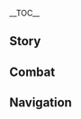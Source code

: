 {{CharacterTabs}}
{{LanguageTabs}}

__TOC__
==Story==
{{VO/Story
|character           = Hu Tao
|language            = ko
|name                = 호두

|vo_01_01_title      = 첫 만남…
|vo_01_01_subtitle   = Hello
|vo_01_01_file       = VO_{language}{character} Hello.ogg
|vo_01_01_tx         = 안녕, 이 당주님한텐 무슨 볼일이야? 응? 몰랐어? 왕생당의 77대 당주가 바로 나 호두라고! 하지만 혈색도 좋고 건강한 걸 보니 왕생당 일로 온 건 아닌가 보네, 그렇지?
|vo_01_01_rm         = Annyeong, i dangjunimhanten museun boririya? Eung? Molasseo? Wangsaengdang-ui chilsipchil-dae dangjuga baro na Hodurago! Hajiman hyeolsaekdo joko geonganghan geol boni wangsaengdang illo on geon aninga bone, geureochi?
|vo_01_01_tl         = Hi, what makes you visit the Director? Hmm? You didn't know? The 77th Director of Wangsheng Funeral Parlor is me, Hu Tao! But since you seem healthy, you're not here for Funeral business, huh?

|vo_02_01_title      = 잡담・왕생당
|vo_02_01_subtitle   = Chat: Wangsheng Funeral Parlor
|vo_02_01_file       = VO_{language}{character} Chat - Wangsheng Funeral Parlor.ogg
|vo_02_01_tx         = 차나 한잔 하러 갈래? 헤헤~
|vo_02_01_rm         = Chana hanjan hareo gallae? Hehe~
|vo_02_01_tl         = Would you like to go and have a cup of tea? Hehe~
|vo_02_02_title      = 잡담・고객
|vo_02_02_subtitle   = Chat: Customers
|vo_02_02_file       = VO_{language}{character} Chat - Customers.ogg
|vo_02_02_tx         = 손님 하나, 손님 둘, 손님 셋…
|vo_02_02_rm         = Sonnim hana, sonnim dul, sonnim set...
|vo_02_02_tl         = One customer, two customers, three customers...
|vo_02_03_title      = 잡담・게으름
|vo_02_03_subtitle   = Chat: Taking a Break
|vo_02_03_file       = VO_{language}{character} Chat - Taking a Break.ogg
|vo_02_03_tx         = 해가 뜨면 볕을 쬐고, 달이 뜨면 달을 쬐고~
|vo_02_03_rm         = Haega tteumyeon byeochul jjoego, dari tteumyeon dareul jjoego~
|vo_02_03_tl         = When the sun rises, I bask in the sun, when the moon rises, I bask in the moonlight~

<!-- Weather -->
|vo_03_01_title      = 비가 올 때…
|vo_03_01_subtitle   = When It Rains
|vo_03_01_file       = VO_{language}{character} When It Rains.ogg
|vo_03_01_tx         = 에휴… 귀찮아라~
|vo_03_01_rm         = Ehyu... gwichanara~
|vo_03_01_tl         = Phew... what a bother~
|vo_03_02_title      = 번개가 칠 때…
|vo_03_02_subtitle   = When Thunder Strikes
|vo_03_02_file       = VO_{language}{character} When Thunder Strikes.ogg
|vo_03_02_tx         = 천둥이 쳤어, 일어나!
|vo_03_02_rm         = Cheondung-i chyeosseo, ireona!
|vo_03_02_tl         = It just thundered, wake up!
|vo_03_03_title      = 눈이 올 때…
|vo_03_03_subtitle   = When It Snows
|vo_03_03_file       = VO_{language}{character} When It Snows.ogg
|vo_03_03_tx         = 와아~ 눈이다!
|vo_03_03_rm         = Wa'a~ nunida!
|vo_03_03_tl         = Woah~ it's snow!
|vo_03_04_title      = 바람이 불 때…
|vo_03_04_subtitle   = When It's Windy
|vo_03_04_file       = VO_{language}{character} When It's Windy.ogg
|vo_03_04_tx         = 휴~ 산뜻해
|vo_03_04_rm         = Hyu~ santteuthae.
|vo_03_04_tl         = Phew~ how refreshing.
|vo_03_05_title      = 강풍이 불 때…
|vo_03_05_subtitle   = When the Wind Is Blowing
|vo_03_05_file       = VO_{language}{character} When the Wind Is Blowing.ogg
|vo_03_05_tx         = 어?, 모자가 날아가겠어
|vo_03_05_rm         = Eo? mojaga naragagesseo.
|vo_03_05_tl         = Huh? I think my hat is going to fly away.

|vo_04_01_title      = 아침 인사…
|vo_04_01_subtitle   = Good Morning
|vo_04_01_file       = VO_{language}{character} Good Morning.ogg
|vo_04_01_tx         = 일찍 자고 일찍 일어나야 몸에 좋아~
|vo_04_01_rm         = Iljjik jago iljjik ireonaya mome joa~
|vo_04_01_tl         = It's good for your health to sleep early and wake up early~
|vo_04_02_title      = 점심 인사…
|vo_04_02_subtitle   = Good Afternoon
|vo_04_02_file       = VO_{language}{character} Good Afternoon.ogg
|vo_04_02_tx         = 여어! 안녕, 점심은 먹었어?
|vo_04_02_rm         = Yeoeo! Annyeong, jeomsimeun meogeosseo?
|vo_04_02_tl         = Hey! Hi, did you have lunch?
|vo_04_03_title      = 저녁 인사…
|vo_04_03_subtitle   = Good Evening
|vo_04_03_file       = VO_{language}{character} Good Evening.ogg
|vo_04_03_tx         = 히히, 달이 떴어~ 우리도 나가자!
|vo_04_03_rm         = Hihi, dari tteosseo~ urido nagaja!
|vo_04_03_tl         = Heehee, the moon rose~ let's go outside too!
|vo_04_04_title      = 굿나잇…
|vo_04_04_subtitle   = Good Night
|vo_04_04_file       = VO_{language}{character} Good Night.ogg
|vo_04_04_tx         = 어, 졸려? 그럼 편히 쉬어. 난 혼자 돌아다녀 볼게
|vo_04_04_rm         = Eo, jollyeo? Geureom pyeonhi swieo. Nan honja doradanyeo bolge.
|vo_04_04_tl         = Huh, are you sleepy? Then rest well. I'll play around by myself.

|vo_05_01_title      = {name} 자신에 대해・이름
|vo_05_01_subtitle   = About {character}: Name
|vo_05_01_file       = VO_{language}{character} About {character} - Name.ogg
|vo_05_01_tx         = 호두의 '호'는 호의호식의 '호', '두'는 두루치기의 '두'! …안, 안 웃겨?
|vo_05_01_rm         = Hodu-ui "Ho"neun houihosik-ui "Ho", "Du"neun duruchigi-ui "Du"! ...An, an utgyeo?
|vo_05_01_tl         = the "Hu" of Hu Tao is the "Hu" of "Dressing well and faring richly", and "Du" is the "Du" of "Duruchigi"! ...I, it's not funny?
|vo_05_02_title      = {name} 자신에 대해・장기
|vo_05_02_subtitle   = About {character}: Favorite Tricks
|vo_05_02_file       = VO_{language}{character} About {character} - Favorite Tricks.ogg
|vo_05_02_tx         = 재밌는 거 보여줄게. 잘 봐…. 불! 그다음엔… 얍! 불나비! 호잇! 날아라&mdash;&mdash;
|vo_05_02_rm         = Jaemitneun geo boyeojulge. Jal bwa... Bul! Geudaeumen... yap! Bulnabi! Hoit! Narara &mdash;
|vo_05_02_tl         = I'll show you something funny. Look close... Fire! Then... haah! Fire butterfly! Hoit! Fly&mdash;

|vo_06_01_title      = 우리에 대해・호기심
|vo_06_01_subtitle   = About Us: Curiosity
|vo_06_01_file       = VO_{language}{character} About Us - Curiosity.ogg
|vo_06_01_tx         = 넌 이곳저곳 여행했으니 분명 아는 것도 많겠지? 시간 나면 나한테도 들려줘
|vo_06_01_rm         = Neon igotjeogot yeohaenghaesseuni bunmyeong aneun geotdo manketji? Sigan namyeon nahantedo deullyeojwo.
|vo_06_01_tl         = You must know a lot since you traveled here and there, right? If you have time, let me hear it.
|vo_06_02_title      = 우리에 대해・밤
|vo_06_02_subtitle   = About Us: Night
|vo_06_02_file       = VO_{language}{character} About Us - Night.ogg
|vo_06_02_tx         = 낮엔 마음껏 돌아다녀도 되지만, 밤엔 조심해. 내가 없을 땐 특히 더
|vo_06_02_rm         = Najen maeumkkeot doradanyeodo doejiman, bamen josimhae. Naega eopsseul ttaen teukhi deo.
|vo_06_02_tl         = You can walk around as much as you want during the day, but be careful at night. Especially when I'm not around.
|vo_06_03_title      = 우리에 대해・조수
|vo_06_03_subtitle   = About Us: Helper
|vo_06_03_file       = VO_{language}{character} About Us - Helper.ogg
|vo_06_03_tx         = 혹시… 도움이 필요해…? 내가 있잖아! 네가 도와달라고 하면 언제든 최선을 다할게
|vo_06_03_rm         = Hoksi... doumi piryohae...? Naega itjana! Nega dowadallago hamyeon eonjedeun choeseoneul dahalge.
|vo_06_03_tl         = Do you perhaps... need help...? You have me! I'll do my best whenever you ask me to help.
|vo_06_04_title      = 우리에 대해・전투
|vo_06_04_subtitle   = About Us: Battle
|vo_06_04_file       = VO_{language}{character} About Us - Battle.ogg
|vo_06_04_tx         = 싸우는 건 귀찮아. 나한테 전투는 목적이 아니라 수단이야. 전투라는 수단을 통해 포기할 수 없는 것들을 지키는 거지. 이런 점에서 우린 닮은 것 같아
|vo_06_04_rm         = Ssauneun geon gwichana. Nahante jeontuneun mokjeogi anira sudaniya. Jeonturaneun sudaneul tonghae pogihal su eopneun geotdeureul jikineun geoji. Ireom jeomeseo urin dalmeun geot gata.
|vo_06_04_tl         = It's annoying to fight. To me, combat is not an end, it's a means. We protect things that we cannot give up through the means of battle. I think we are alike in this respect.

|vo_07_01_title      = 「신의 눈」에 대해...
|vo_07_01_subtitle   = About the [[Vision]]
|vo_07_01_file       = VO_{language}{character} About the Vision.ogg
|vo_07_01_tx         = 「신의 눈」… 「신의 눈」? 음, 그건 그냥 운명에 맡기면 돼
|vo_07_01_rm         = "Sin-ui Nun"... "Sin-ui Nun"? Eum, geugeon geunyang unmyeong'e matgimyeon dwae.
|vo_07_01_tl         = "Vision"... "Vision"? Hmm, you just have to leave it to fate.
|vo_07_02_title      = 하고 싶은 이야기...
|vo_07_02_subtitle   = Something to Share
|vo_07_02_file       = VO_{language}{character} Something to Share.ogg
|vo_07_02_tx         = 부탁을 받았으면 성의를 다 해야 하지. 우리 왕생당은 특별히 두 배의 책임을 짊어져. 이승과 저승 사람 모두를 만족시켜야 하거든
|vo_07_02_rm         = Butageul badasseumyeon seonguireul da haeya haji. Uri wangsaengdang'eun teukbyeolhi du bae-ui chaegimeul jilmeojyeo. Iseunggwa jeoseung saram modureul manjoksikyeoya hageodeun.
|vo_07_02_tl         = If I got a request, I have to do my best. The Wangsheng Funeral Parlor is especially responsible for double the responsibility. We have to satisfy both the people of this world and the otherworld.
|vo_07_03_title      = 흥미있는 일...
|vo_07_03_subtitle   = Interesting Things
|vo_07_03_file       = VO_{language}{character} Interesting Things.ogg
|vo_07_03_tx         = 어떤 화초는 음기 넘치고 달빛이 비치는 곳에서만 자라. 본 적 있어? 없다구? 그럼 다음에 한번 보여줄게
|vo_07_03_rm         = Eotteon hwachoneun eumgi neomchigao dalbichi bichineun goseseoman jara. Bon jeok isseo? Eopdagu? Geureom daeume hanbeon boyeojulge.
|vo_07_03_tl         = Some plants only grow in a place full of Yin, and where the moon shines. Have you seen it? No? Then I'll show you next time.

|vo_08_01_title      = 종려에 대해…
|vo_08_01_subtitle   = About [[Zhongli]]
|vo_08_01_file       = VO_{language}{character} About Zhongli.ogg
|vo_08_01_tx         = 종려 씨는 생긴 건 젊은데 성격은 아재 같다니까. 아는 것도 많으면서 관심 있는 건 없나 봐…. 설마… 히히
뭐, 알아서 하겠지!
|vo_08_01_rm         = Jongryeo ssineun saenggin geon jeoleunde seonggyeogeun ajae gatdanikka. Aneun geotdo maneumyeonseo gwansimitneun geon eopna bwa... Seolma... hihi mwo, araseo hagejji!
|vo_08_01_tl         = Mr. Zhongli looks young, but his personality is like an old man. He knows so many things, but he isn't interested in anything... Maybe... heehee, well, he'll do his own job!

|vo_08_02_title      = 치치에 대해…
|vo_08_02_subtitle   = About [[Qiqi]]
|vo_08_02_file       = VO_{language}{character} About Qiqi.ogg
|vo_08_02_tx         = 혹시 치치 못 봤니? 빨리 어디 있는지 말해줘. 치치를 숨겨야 한단 말이야. 흐흐!
|vo_08_02_rm         = Hoksi Chichi mot bwatni? Ppalli eodi itneunji malhaejwo. Chichireul sumgyeoya handan mariya. Heuheu!
|vo_08_02_tl         = Have you ever seen Qiqi? Tell me where she is, quickly. I need to hide Qiqi. Huhu!

|vo_08_03_title      = 백출에 대해…
|vo_08_03_subtitle   = About [[Baizhu]]
|vo_08_03_file       = VO_{language}{character} About Baizhu.ogg
|vo_08_03_tx         = 백출? 흥, 귀찮은 사람이야
|vo_08_03_rm         = Baekchul? Heung, gwichaneun saramiya.
|vo_08_03_tl         = Baizhu? Hmph, he's a bothersome person.

|vo_08_04_title      = 응광에 대해…
|vo_08_04_subtitle   = About [[Ningguang]]
|vo_08_04_file       = VO_{language}{character} About Ningguang.ogg
|vo_08_04_tx         = 천권 응광은 최고의 갑부야. 아름답고 매력적인 데다가, 똑똑하고 수완도 좋다니까!
|vo_08_04_rm         = Cheongwon Eunggwang'eun choego-ui gapbuya. Areumdapgo maeryeokjeogin dedaga, ttokttokhago suwando jotanikka!
|vo_08_04_tl         = The Tianquan Ningguang is the richest woman. Beautiful, attractive, smart, and witty!

|vo_08_05_title      = 북두에 대해…
|vo_08_05_subtitle   = About [[Beidou]]
|vo_08_05_file       = VO_{language}{character} About Beidou.ogg
|vo_08_05_tx         = 북두 언니는 리월의 유명 인사야. 언니는 날 모르지만 난 언니를 잘 안다고. 아~ 북두 언니랑 친구하고 싶다
|vo_08_05_rm         = Bukdu eonnineun Riwol-ui yumyeong insaya. Eonnineun nal moreujiman nan eonnireul jal andago. A~ Bukdu eonnirang chin'guhago sipda.
|vo_08_05_tl         = Beidou is a famous person in Liyue. Beidou doesn't know me, but I know her well. Ah~ I want to be friends with Beidou.

|vo_08_06_title      = 행추에 대해…
|vo_08_06_subtitle   = About [[Xingqiu]]
|vo_08_06_file       = VO_{language}{character} About Xingqiu.ogg
|vo_08_06_tx         = 행추 도령이 책을 쓰고 있다던데? 이야기책인가? 아니면 괴담? 내 시시콜콜한 경험담을 다 들려주고 싶네. 그걸 책으로 엮으면 재밌을 텐데
|vo_08_06_rm         = Haengchu doryeong-i chaegeul sseugo itdadeonde? Iyagichaeginga? Animyeon goedam? Nae sisikolkolhan gyeongheomdameul da deullyeojugo simne. Geugeol chaegeuro yeokkeumyeon jaemisseul tende.
|vo_08_06_tl         = It seems like Xingqiu is writing a book? Is it a story book? Or scary stories? I want to tell him all my experiences. It would be fun to make all of them into a book.

|vo_08_07_title      = 중운에 대해…
|vo_08_07_subtitle   = About [[Chongyun]]
|vo_08_07_file       = VO_{language}{character} About Chongyun.ogg
|vo_08_07_tx         = 순수한 양의 체질로 음과 양이 하나가 되다니?음… 세상에 진짜 이런 체질이 있을 줄이야
|vo_08_07_rm         = Sunsuhan yang-ui chejillo eumgwa yang-i hanaga doedani? Eum... sesang'e jinjja ireon chejiri isseul juriya.
|vo_08_07_tl         = Yin and yang become one with pure yang? Hmm... I didn't know there was such a thing in the world.

|vo_08_08_title      = 소에 대해…
|vo_08_08_subtitle   = About [[Xiao]]
|vo_08_08_file       = VO_{language}{character} About Xiao.ogg
|vo_08_08_tx         = 선인의 일을 내가 어떻게 알겠어? 어머머, 천기누설은 금물이라구! 나한테 묻지 마!
|vo_08_08_rm         = Seonin-ui ireul naega eotteoke algesseo? Eomeomeo, cheonginuseoreun geummuriragu! Nahante mujji ma!
|vo_08_08_tl         = How would I know what an Adeptus does? My my, the profound secret must be divulged! Don't ask me!

|vo_08_09_title      = 각청에 대해…
|vo_08_09_subtitle   = About [[Keqing]]
|vo_08_09_file       = VO_{language}{character} About Keqing.ogg
|vo_08_09_tx         = 「옥형」각청… 친해지기 힘든 사람이야. 헤헤, 그 진지한 모습은 진짜 놀리고 싶다니까~ 설마 검으로 내 머릴 내려치진 않겠지? …그치?
|vo_08_09_rm         = "Okhyeong" Gakcheong... chinhaejigi himdeun saramiya. Hehe, geu jinjihan moseubeun jinjja nolligo sipdanikka~ seolma geomeuro nae meoril naeryeochijin ankejji? Geuchi?
|vo_08_09_tl         = "Yuheng" Keqing... she's a person that's hard to get close to. Hehe, I really want to tease her serious face~ she won't slam my head with her sword, right? ...Right?

|vo_08_10_title      = 향릉에 대해…
|vo_08_10_subtitle   = About [[Xiangling]]
|vo_08_10_file       = VO_{language}{character} About Xiangling.ogg
|vo_08_10_tx         = 향릉은 정말 재밌어! 살짝 건드리기만 해도 깜짝깜짝 놀란다니까! 이쪽 사람들은 향릉 같은 애를 제일 좋아해~ 그래도 수위 조절은 필수야. 안 그럼 누룽지한테 혼나거든
|vo_08_10_rm         = Hyangreung'eun jeongmal jaemisseo! Saljjak geondeurigiman haedo kkamjjak'kkamjjak nollandanikka! Ijjok saramdeureun Hyangreung gateun aereul jeil joahae~ geuraedo suwi jojeoreun pilsuya. An geureom nurungjihante honnageodeun.
|vo_08_10_tl         = Xiangling is really fun! You'll be surprised if you touch it a little by little! People on this side like Xiangling the most. Still, not crossing the lines is a must. If you don't, you'll get in trouble with Guoba.

|vo_08_11_title      = 운근에 대해…
|vo_08_11_subtitle   = About [[Yun Jin]]
|vo_08_11_file       = VO_{language}{character} About Yun Jin.ogg
|vo_08_11_friendship = 4
|vo_08_11_tx         = 운근은 정식적인 자리에서 되게 우아한데, 사적인 자리에선 정말 쉽게 친해질 수 있어! 전에 그녀와 내기를 했는데, 진 사람이 자기만의 창법으로 상대방이 적은 가사를 부르는 거였어. 후후, 연극 톤의 츄츄가는 꼭 한번 들어봐야 한다니까!
|vo_08_11_rm         = Ungeuneun jeongsikjeogin jarieseo doege uahande, sajeogin jarieseon jeongmal swipge chinhaejil su isseo! Jeone geunyeowa naegireul haetneunde, jin sarami jagiman-ui changbeobeuro sangdaebang-i jeogeun gasareul bureuneun geoyeosseo. Huhu, yeongeuk ton-ui chyuchyuganeun kkok hanbeon deureobwaya handanikka!
|vo_08_11_tl         = Yun Jin is very elegant in formal occasions, but you can get along really easily in private occasions! I made a bet with her before, and the loser sang the lyrics with his own singing style. Huhu, you have to listen to the theatrical hilichurl song!

|vo_08_12_title      = 신학에 대해…
|vo_08_12_subtitle   = About [[Shenhe]]
|vo_08_12_file       = VO_{language}{character} About Shenhe.ogg
|vo_08_12_friendship = 4
|vo_08_12_tx         = 그녀는 참 재밌는 사람이야, 다른 사람들과는 다르지. 있지, 내가 지금부터 매일 선인초와 산 이슬을 먹고 마시면, 그녀처럼 속세에 물들지 않은 듯한 사람이 될 수 있을까? 헤헤…
|vo_08_12_rm         = Geunyeoneun cham jaemitneun saramiya, dareun saramdeulgwaneun dareuji. Itji, naega jigeumbuteo maeil seoninchowa san iseureul meokgo masimyeon, geunyeocheoreom sokse-e muldeulji aneul deuthan sarami doel su isseulkka? Hehe...
|vo_08_12_tl         = She is such a fun person, different from others, You know, if I eat and drink divine herbs and the dew of the mountains every day, can I be a person like her who looks like someone who is not influenced by the world? Hehe...

|vo_09_01_title      = {name} 대해 알기・첫 번째
|vo_09_01_subtitle   = More About {character}: I
|vo_09_01_file       = VO_{language}{character} More About {character} - 01.ogg
|vo_09_01_tx         = 첫째 츄츄는 아프고, 둘째 츄츄는 병을 봐주네, 셋째 츄츄는 약초를 캐고, 넷째 츄츄는 달이네, 다섯째 츄츄는 죽고, 여섯째 츄츄는 들어 올렸네~
…헤헤
|vo_09_01_rm         = Cheotjjae chyuchyuneun apeugo, duljjae chyuchyuneun byeong'eul bwajune, setjjae chyuchyuneun yakchoreul kaego, netjjae chyuchyuneun darine, daseotjjae chyuchyuneun jukgo, yeoseotjjae chyuchyuneun deureo ollyeotne~ ...Hehe.
|vo_09_01_tl         = Firstborn hilichurl is sick, secondborn hilichurl takes care of sickness, thirdborn hilichurl digs up herbs, fourth hilichurl is a moon, fifth hilichurl dies, and the sixth hilichurl lifted~ ...Hehe.
|vo_09_02_title      = {name} 대해 알기・두 번째
|vo_09_02_subtitle   = More About {character}: II
|vo_09_02_file       = VO_{language}{character} More About {character} - 02.ogg
|vo_09_02_tx         = 골목에 숨어있는 어둠의 시인, 그게 바로 나야!
|vo_09_02_rm         = Golmoge sumeoitneun eodum-ui si'in, geuge baro naya!
|vo_09_02_tl         = The poet of darkness hiding in the alley, that's me!
|vo_09_03_title      = {name} 대해 알기・세 번째
|vo_09_03_subtitle   = More About {character}: III
|vo_09_03_file       = VO_{language}{character} More About {character} - 03.ogg
|vo_09_03_tx         = 나한테 「왕생당」 일은 별로 어렵지도, 무섭지도 않아. 그냥 좀 번거로울 뿐이지. 근데 사람들은 밤에 우리가 일하는 것만 봐도 벌벌 떨어대니. 휴~ 그 사람들은 뭘 몰라!
|vo_09_03_rm         = Nahante "Wangsaengdang" ireun byeollo eoryeopjido, museopjido ana. Geunyang jom beongeoroul ppuniji. Geunde saramdeureun bame uriga ilhaneun geotman bwado beolbeol tteoreodaeni. Hyu~ geu saramdeureun mwol molla!
|vo_09_03_tl         = For me, "Wangsheng Funeral Parlor" work isn't that hard nor scary. It's just a bit of a hassle. But people tremble when they see us working at night. Phew~ they don't know anything!
|vo_09_04_title      = {name} 대해 알기・네 번째
|vo_09_04_subtitle   = More About {character}: IV
|vo_09_04_file       = VO_{language}{character} More About {character} - 04.ogg
|vo_09_04_tx         = 난 「왕생당」의 77대 당주고 우리 할아버지는 75대 당주셨어. 내 첫 업무는 바로 할아버지의 장례를 치르는 거였지. 하하, 의외지? 이 일을 한 지도 꽤 됐네…. 시간 참 빨라
|vo_09_04_rm         = Nan "Wangsaengdang"ui chilsipchildae dangjugo uri harabeojineun chilsibodae dangjusyeosseo. Nae cheot eopmuneun baro harabeoji-ui jangryereul chireuneun geoyeotji. Haha, uioeji? I ireul han jido kkwae dwaetne... Sigan cham ppalla.
|vo_09_04_tl         = I am the 77th director of "Wangsheng Funeral Parlor", and my grandfather was the 75th director. My first job was to hold my grandfather's funeral. Haha, it's a surprise, right? It's been a while since I did this... Time flies so fast.
|vo_09_05_title      = {name} 대해 알기・다섯 번째
|vo_09_05_subtitle   = More About {character}: V
|vo_09_05_file       = VO_{language}{character} More About {character} - 05.ogg
|vo_09_05_tx         = 음양은 질서 정연하고, 운명은 수시로 변하지. 죽음은 예측할 수 없지만, 나름의 규칙이 있어. 언제 어디서나, 어떤 이유에서든 인간은 「죽음」을 경시해선 안 된다는 거 잊지 마. 죽음을 이해하고 존중해야지만 삶의 가치를 깨달을 수 있어
|vo_09_05_rm         = Eumyang'eun jilseo jeong'yeonhago, unmyeong'eun susiro byeonhaji. Jugeumeun yecheukhal su eopjjiman, nareumui gyuchigi isseo. Eonje eodiseona, eotteon iyueseodeun inganeun "Jugeum"eul gyeongsihaeseon an doendaneun geo itji ma. Jugeumeul ihaehago jonjunghaeyajiman salmui gachireul kkaedareul su isseo.
|vo_09_05_tl         = Yin and Yang are orderly, and fate changes from time to time. Death is unpredictable, but it has its own rules. Don't forget that humans shouldn't belittle "Death" anytime, anywhere, for whatever reason. Only when you understand and respect death can you realize the value of life.

|vo_10_01_title      = {name}의 취미...
|vo_10_01_subtitle   = {character}'s Hobbies
|vo_10_01_file       = VO_{language}{character} Hobbies.ogg
|vo_10_01_tx         = 맑은 하늘, 광활한 바다, 밝은 달이 떠 있는 이 경치엔 시 한 수 읊기 딱이지!
|vo_10_01_rm         = Malgeun haneul, gwanghwalhan bada, balgeun dari tteo itneun i gyeongchien si han su eulpgi ttagiji!
|vo_10_01_tl         = A poem is perfect for this scenery with clear skies, vast seas, and a bright moon!
|vo_10_02_title      = {name}의 고민...
|vo_10_02_subtitle   = {character}'s Troubles
|vo_10_02_file       = VO_{language}{character} Troubles.ogg
|vo_10_02_tx         = 휴, 뭐 재밌는 거 없나…. 빈둥대는 건 죽는 것보다 더 끔찍해
|vo_10_02_rm         = Hyu, mwo jaemitneun geo eopna... Bindungdaeneun geon jukneun geotboda deo kkeumjjikhae.
|vo_10_02_tl         = Phew, is there anything fun.... Fooling around is more terrible than dying.
|vo_10_03_title      = 좋아하는 음식…
|vo_10_03_subtitle   = Favorite Food
|vo_10_03_file       = VO_{language}{character} Favorite Food.ogg
|vo_10_03_tx         = ♪라라라~ 생선전골이랑 새우만두지롱~
|vo_10_03_rm         = ♪Rarara~ Saengseonjeongorirang saeumandujirong~
|vo_10_03_tl         = ♪Lalala~ Steamed fish and shrimp dumplings~
|vo_10_04_title      = 싫어하는 음식…
|vo_10_04_subtitle   = Least Favorite Food
|vo_10_04_file       = VO_{language}{character} Least Favorite Food.ogg
|vo_10_04_tx         = 청심 슬라임 응축액 볶음… 우웩… 향릉이 나한테 복수하는 건가…?
|vo_10_04_rm         = Cheongsim seullaim eungchugaek bokkeum... uwek... Hyangreung-i nahante boksuhaneun geonga...?
|vo_10_04_tl         = Qingxin slime condensate fries... ugh... is Xiangling revenging to me?

<!-- Receiving a Gift -->
|vo_11_01_title      = 선물 획득・첫 번째
|vo_11_01_subtitle   = Receiving a Gift: I
|vo_11_01_file       = VO_{language}{character} Receiving a Gift - 01.ogg
|vo_11_01_tx         = 좋아 좋아. 이 당주님이 이 요리를 위해 시를 한 수 지어주지——
|vo_11_01_rm         = Joa joa. I dangjunimi i yorireul wihae sireul han su jieojuji&mdash;
|vo_11_01_tl         = Good good. I, the director, will make a poem for this food&mdash;

|vo_11_02_title      = 선물 획득・두 번째
|vo_11_02_subtitle   = Receiving a Gift: II
|vo_11_02_file       = VO_{language}{character} Receiving a Gift - 02.ogg
|vo_11_02_tx         = 정말 내가 안 도와줘도 돼? 하나 만들면 하나를 더 준다고~
|vo_11_02_rm         = Jeongmal naega an dowajwodo dwae? Hana mandeulmyeon hanareul deo jundago~
|vo_11_02_tl         = You really don't need my help? If you make one, you get one more~

|vo_11_03_title      = 선물 획득・세 번째
|vo_11_03_subtitle   = Receiving a Gift: III
|vo_11_03_file       = VO_{language}{character} Receiving a Gift - 03.ogg
|vo_11_03_tx         = 으익… 이게 뭐야?
|vo_11_03_rm         = Euik... ige mwoya?
|vo_11_03_tl         = Ugh... what is this?

|vo_12_01_title      = 생일…
|vo_12_01_subtitle   = Birthday
|vo_12_01_file       = VO_{language}{character} Birthday.ogg
|vo_12_01_tx         = 오늘 밤은 하늘에 별도 총총하고 달도 아름다운 게 좋은 날이 될 것 같아. 어디 보자… 음~ 알아, 네 생일이잖아! 이야, 정말 좋은 날이야~
|vo_12_01_rm         = Oneul bameun haneure byeoldo chongchonghago daldo areumdaun ge joeun nari doel geot gata. Eodi boja... eum~ ara, ne saeng'irijana! Iya, jeongmal joeun nariya~
|vo_12_01_tl         = I think tonight will be a good day with stars in the sky and the beautiful moon. Let's see… well, I know, it's your birthday! Wow, it's such a great day~

|vo_13_01_title      = 돌파의 느낌・기
|vo_13_01_subtitle   = Feelings About Ascension: Intro
|vo_13_01_file       = VO_{language}{character} Feelings About Ascension - 01.ogg
|vo_13_01_tx         = 어라? 어라라?
|vo_13_01_rm         = Eora? Eorara?
|vo_13_01_tl         = Eh? Ehh?
|vo_13_02_title      = 돌파의 느낌・승
|vo_13_02_subtitle   = Feelings About Ascension: Building Up
|vo_13_02_file       = VO_{language}{character} Feelings About Ascension - 02.ogg
|vo_13_02_tx         = 응응, 좋아~ 고마워!
|vo_13_02_rm         = Eungeung, joa~ gomawo!
|vo_13_02_tl         = Mhm, good~ thank you!
|vo_13_03_title      = 돌파의 느낌・전
|vo_13_03_subtitle   = Feelings About Ascension: Climax
|vo_13_03_file       = VO_{language}{character} Feelings About Ascension - 03.ogg
|vo_13_03_tx         = 이럴 수가! 호두 지금 힘이 막 샘솟는 것 같아. 자신감이 넘쳐!
|vo_13_03_rm         = Ireol suga! Hodu jigeum himi mak saemsotneun geot gata. Jasingami neomchyeo!
|vo_13_03_tl         = Oh my! Hu Tao thinks her power is surging right now. I'm full of confidence!
|vo_13_04_title      = 돌파의 느낌・결
|vo_13_04_subtitle   = Feelings About Ascension: Conclusion
|vo_13_04_file       = VO_{language}{character} Feelings About Ascension - 04.ogg
|vo_13_04_tx         = 힘이 최고치에 달하면 그때부턴 마음에 대한 시련이 시작되지. 네 덕분에 여기까지 올 수 있었어. 여기선 마음과 영혼이 구름이 돼서… 삶과 죽음, 그리고 천지 만물이 전부 우리 손에 있는 것만 같아
|vo_13_04_rm         = Himi choegochie dalhamyeon geuttaebuteon maeume daehan siryeoni sijakdoeji. Ne deokbune yeogikkaji ol su isseosseo. Yeogiseon maeumgwa yeonghoni gureumi dwaeseo... samgwa jugeum, geurigo cheonji manmuri jeonbu uri sone itneun geotman gata.
|vo_13_04_tl         = When the strength reaches its peak, the ordeal of the mind begins. Thanks to you, I was able to get here. Here, the mind and soul become clouds... it's like life, death, and everything in the world is in our hands.
}}

==Combat==
{{Combat VO
|character           = Hu Tao
|language            = ko

|skill_1_tx          = 후우!
|skill_1_tl          = Haah!
|skill_1_rm          = Heot!
|skill_2_tx          = 일어나!
|skill_2_tl          = Wake!
|skill_2_rm          = Ireona!
|skill_3_tx          = 흩어져!
|skill_3_tl          = Scatter!
|skill_3_rm          = Heuteojyeo!

|burst_1_tx          = 배도 채웠으니 편히 가렴!
|burst_1_tl          = Since you have a full stomach, take a rest!
|burst_1_rm          = Baedo chaewosseuni pyeonhi garyeom!
|burst_2_tx          = 잘 가!
|burst_2_tl          = Goodbye!
|burst_2_rm          = Jal ga!
|burst_3_tx          = 접화요원!
|burst_3_tl          = Butterfly-flames burn the prairies!
|burst_3_rm          = Jeophwayowon!

|sprint-s_1_tx       = 훗——!
|sprint-s_1_tl       = Hut&mdash;!
|sprint-s_1_rm       = Hut&mdash;!
|sprint-s_2_tx       = 가자~
|sprint-s_2_tl       = Let's go~
|sprint-s_2_rm       = Gaja~
|sprint-s_3_tx       = 야호~
|sprint-s_3_tl       = Yaho~
|sprint-s_3_rm       = Yaho~

|glider_1_tx         = 바람 타고 슝~
|glider_1_tl         = Zoom with the wind~
|glider_1_rm         = Baram tago syung~
|glider_2_file       = Deploying Wind Glider 02,Deploying Wind Glider 03

|chest_1_tx          = 럭키!
|chest_1_tl          = Lucky!
|chest_1_rm          = Leoki!
|chest_2_tx          = 자자, 뭐가 있는지 한번 볼까
|chest_2_tl          = Now now, let's see what's there.
|chest_2_rm          = Jaja, mwoga itneunji hanbeon bolkka.
|chest_3_tx          = 땅에 묻으면 보물상자가 더 많이 자라날 거야!
|chest_3_tl          = If we bury it in the ground, more treasure chests will grow!
|chest_3_rm          = Ttang'e mudeumyeon bomulsangjaga deo mani jaranal geoya!

|low-hp_1_tx         = 에구에구!
|low-hp_1_tl         = Eguegu!
|low-hp_1_rm         = Eguegu!
|low-hp_2_tx         = 으윽&mdash;!
|low-hp_2_tl         = Eek&mdash;!
|low-hp_2_rm         = I'ik!
|low-hp_3_tx         = 안 돼!
|low-hp_3_tl         = No!
|low-hp_3_rm         = Andwae!

|ally-low-hp_1_tx    = 살살해!
|ally-low-hp_1_tl    = Take it easy!
|ally-low-hp_1_rm    = Salsalhae!
|ally-low-hp_2_tx    = 내가 할게!
|ally-low-hp_2_tl    = I'll do it!
|ally-low-hp_2_rm    = Naega halge!

|fallen_1_tx         = 내 차롄가…
|fallen_1_tl         = Is it my turn...
|fallen_1_rm         = Nae charyenga...
|fallen_2_tx         = 복수… 할 거야…
|fallen_2_tl         = I will... take revenge...
|fallen_2_rm         = Boksu... hal geoya...
|fallen_3_tx         = 으악&mdash;
|fallen_3_tl         = Agh&mdash;
|fallen_3_rm         = Euak&mdash;

|hit-l_1_file        = Light Hit Taken 01,Light Hit Taken 02,Light Hit Taken 03,Light Hit Taken 04,Light Hit Taken 05,Light Hit Taken 06

|hit-h_1_file        = Heavy Hit Taken 02
|hit-h_1_tx          = 뭐야!
|hit-h_1_tl          = What is it!
|hit-h_1_rm          = Mwoya!
|hit-h_2_file        = Heavy Hit Taken 01,Heavy Hit Taken 03,Heavy Hit Taken 04,Heavy Hit Taken 05,Heavy Hit Taken 06

|join_1_tx           = 응? 내가 나설 차롄가?
|join_1_tl           = Hmm? Is it my turn?
|join_1_rm           = Eung? Naega naseol charyenga?
|join_2_tx           = 너 안목 좋은걸!?
|join_2_tl           = You have a good eye!?
|join_2_rm           = Neo anmok joeungeol!?
|join_3_tx           = 전부 한 번에 보내줄게
|join_3_tl           = I'll send everything off in one go.
|join_3_rm           = Jeonbu han beone bonaejulge.

|idle_1_actual_tx    = 첫째 츄츄는 아프고, 둘째 츄츄는 병을 봐주네...
|idle_1_actual_tl    = Firstborn hilichurl is sick, secondborn hilichurl takes care of sickness...
|idle_1_actual_rm    = Cheotjjae chyuchyuneun apeugo, duljjae chyuchyuneun byeong'eul bwajune...
|idle_2_actual_tx    = {{tx}}
|idle_2_actual_tl    = 
|idle_2_actual_rm    = 

|atk-l_1_file        = Light Attack 01,Light Attack 02,Light Attack 03,Light Attack 04,Light Attack 05,Light Attack 06,Light Attack 07

|atk-m_1_file        = Mid Attack 01,Mid Attack 02,Mid Attack 03

|atk-h_1_file        = Heavy Attack 01,Heavy Attack 02,Heavy Attack 03

|climb_1_file        = Climbing 01,Climbing 02,Climbing 03,Climbing 04,Climbing 05

|climb-b_1_file      = Climbing Breath 01,Climbing Breath 02,Climbing Breath 03

|jump_1_file         = Jumping 01,Jumping 02,Jumping 03,Jumping 04,Jumping 05
}}
<!--
Copy paste the following line in any section that does not have any voice files, change the X for the section's title:
'''Hu Tao does not feature any XXXXXXXX Voice-Overs'''
-->

==Navigation==
{{Character Navbox|link type=vo-ko}}